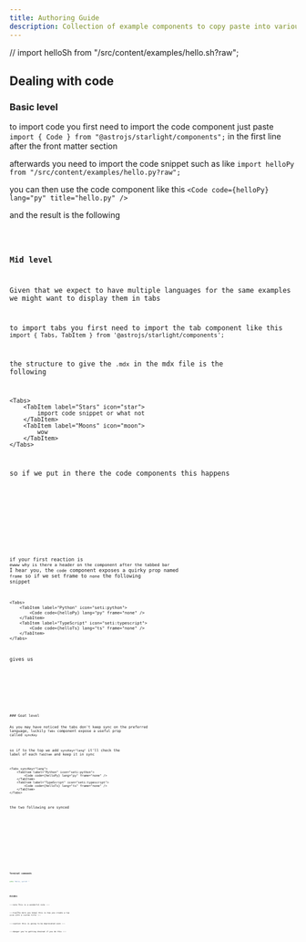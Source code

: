 ```yaml
---
title: Authoring Guide
description: Collection of example components to copy paste into various things
---
```


// import helloSh from "/src/content/examples/hello.sh?raw";

## Dealing with code

### Basic level

to import code you first need to import the code component
just paste `import { Code } from "@astrojs/starlight/components";` in the first line after the front matter section

afterwards you need to import the code snippet such as like `import helloPy from "/src/content/examples/hello.py?raw";`

you can then use the code component like this `<Code code={helloPy} lang="py" title="hello.py" />`

and the result is the following

<Code code={helloPy} lang="py" title="hello.py" />

### Mid level

Given that we expect to have multiple languages for the same examples we might want to display them in tabs

to import tabs you first need to import the tab component like this `import { Tabs, TabItem } from '@astrojs/starlight/components';`

the structure to give the `.mdx` in the mdx file is the following

```mdx
<Tabs>
	<TabItem label="Stars" icon="star">
		import code snippet or what not
	</TabItem>
	<TabItem label="Moons" icon="moon">
		wow
	</TabItem>
</Tabs>
```

so if we put in there the code components this happens

<Tabs>
	<TabItem label="Python" icon="seti:python">
		<Code code={helloPy} lang="py" title="hello.py" />
	</TabItem>
	<TabItem label="TypeScript" icon="seti:typescript">
		<Code code={helloTs} lang="ts" title="hello.ts" />
	</TabItem>
</Tabs>

if your first reaction is `ewww why is there a header on the component after the tabbed bar`
I hear you, the `code` component exposes a quirky prop named `frame` so if we set frame to `none`
the following snippet

```mdx
<Tabs>
	<TabItem label="Python" icon="seti:python">
		<Code code={helloPy} lang="py" frame="none" />
	</TabItem>
	<TabItem label="TypeScript" icon="seti:typescript">
		<Code code={helloTs} lang="ts" frame="none" />
	</TabItem>
</Tabs>
```

gives us

<Tabs>
	<TabItem label="Python" icon="seti:python">
		<Code code={helloPy} lang="py" frame="none" />
	</TabItem>
	<TabItem label="TypeScript" icon="seti:typescript">
		<Code code={helloTs} lang="ts" frame="none" />
	</TabItem>
</Tabs>
### Goat level

As you may have noticed the tabs don't keep sync on the preferred language, luckily `Tabs` component expose a useful prop called `syncKey`

so if to the top we add `syncKey="lang"` it'll check the label of each `TabItem` and keep it in sync

```mdx
<Tabs syncKey="lang">
	<TabItem label="Python" icon="seti:python">
		<Code code={helloPy} lang="py" frame="none" />
	</TabItem>
	<TabItem label="TypeScript" icon="seti:typescript">
		<Code code={helloTs} lang="ts" frame="none" />
	</TabItem>
</Tabs>
```

the two following are synced

<Tabs syncKey="lang">
	<TabItem label="Python" icon="seti:python">
		<Code code={helloPy} lang="py" frame="none" />
	</TabItem>
	<TabItem label="TypeScript" icon="seti:typescript">
		<Code code={helloTs} lang="ts" frame="none" />
	</TabItem>
</Tabs>
<Tabs syncKey="lang">
	<TabItem label="Python" icon="seti:python">
		<Code code={helloPy} lang="py" frame="none" />
	</TabItem>
	<TabItem label="TypeScript" icon="seti:typescript">
		<Code code={helloTs} lang="ts" frame="none" />
	</TabItem>
</Tabs>

### Terminal commands

```sh
echo "Hello, world! "
```

<!-- <Code code={helloSh} lang="sh" frame="none" /> -->

### Asides

:::note
This is a wonderful note
:::

:::tip[The more you know]
this is how you create a tip `aside` with a custom title
:::

:::caution
this is going to be deprecated soon
:::

:::danger
you're getting drained if you do this
:::
